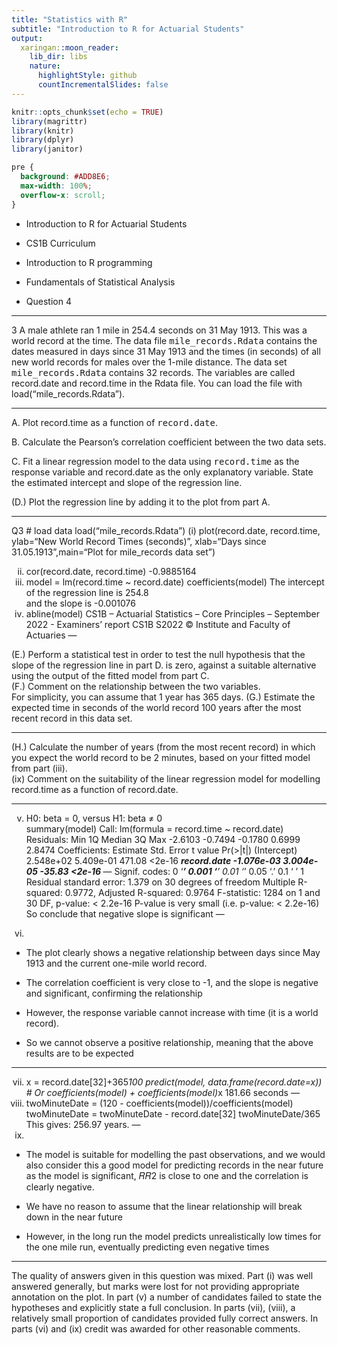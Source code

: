 ```yaml
---
title: "Statistics with R"
subtitle: "Introduction to R for Actuarial Students"
output:
  xaringan::moon_reader:
    lib_dir: libs
    nature:
      highlightStyle: github
      countIncrementalSlides: false
---
```


```r
knitr::opts_chunk$set(echo = TRUE)
library(magrittr)
library(knitr)
library(dplyr)
library(janitor)


```

```css
pre {
  background: #ADD8E6;
  max-width: 100%;
  overflow-x: scroll;
}
```

* Introduction to R for Actuarial Students

* CS1B Curriculum

* Introduction to R programming
* Fundamentals of Statistical Analysis

* Question 4

---

3 A male athlete ran 1 mile in 254.4 seconds on 31 May 1913. This was a world record 
at the time. The data file <tt>mile_records.Rdata</tt> contains the dates measured in 
days since 31 May 1913 and the times (in seconds) of all new world records for males 
over the 1-mile distance. The data set <tt>mile_records.Rdata</tt> contains 32 records. 
The variables are called record.date and record.time in the Rdata file. You 
can load the file with load("mile_records.Rdata"). 

---

A. Plot record.time as a function of <tt>record.date</tt>.  

B. Calculate the Pearson’s correlation coefficient between the two data sets.  

C. Fit a linear regression model to the data using <tt>record.time</tt> as the response 
variable and record.date as the only explanatory variable. State the 
estimated intercept and slope of the regression line. 



(D.) Plot the regression line by adding it to the plot from part A.  

---


Q3
# load data
load("mile_records.Rdata")
(i)
plot(record.date, record.time, ylab="New World Record Times 
(seconds)", xlab="Days since 31.05.1913",main="Plot for 
mile_records data set") 


(ii)
cor(record.date, record.time) 
-0.9885164 
(iii)
model = lm(record.time ~ record.date) 
coefficients(model) 
The intercept of the regression line is 254.8  
and the slope is -0.001076 
(iv)
abline(model) 
CS1B – Actuarial Statistics – Core Principles – September 2022 - Examiners’ report
CS1B S2022 © Institute and Faculty of Actuaries
---

(E.) Perform a statistical test in order to test the null hypothesis that the slope of 
the regression line in part D. is zero, against a suitable alternative using the 
output of the fitted model from part C.  
(F.) Comment on the relationship between the two variables.  
For simplicity, you can assume that 1 year has 365 days. 
(G.) Estimate the expected time in seconds of the world record 100 years after the 
most recent record in this data set. 

---

(H.) Calculate the number of years (from the most recent record) in which you 
expect the world record to be 2 minutes, based on your fitted model from 
part (iii).  
(ix) Comment on the suitability of the linear regression model for modelling 
record.time as a function of record.date.  

 
 
---


(v)
H0: beta = 0, versus H1: beta ≠ 0  
summary(model) 
Call:
lm(formula = record.time ~ record.date)
Residuals:
 Min 1Q Median 3Q Max 
-2.6103 -0.7494 -0.1780 0.6999 2.8474 
Coefficients:
 Estimate Std. Error t value Pr(>|t|) 
(Intercept) 2.548e+02 5.409e-01 471.08 <2e-16 ***
record.date -1.076e-03 3.004e-05 -35.83 <2e-16 ***
---
Signif. codes: 0 ‘***’ 0.001 ‘**’ 0.01 ‘*’ 0.05 ‘.’ 0.1 ‘ ’ 1
Residual standard error: 1.379 on 30 degrees of freedom
Multiple R-squared: 0.9772, Adjusted R-squared: 0.9764 
F-statistic: 1284 on 1 and 30 DF, p-value: < 2.2e-16
P-value is very small (i.e. p-value: < 2.2e-16) 
So conclude that negative slope is significant 
---

(vi)

* The plot clearly shows a negative relationship between days since May 1913 and the 
current one-mile world record. 

* The correlation coefficient is very close to -1, and the slope is negative and significant, 
confirming the relationship 

* However, the response variable cannot increase with time (it is a world record). 

* So we cannot observe a positive relationship, meaning that the above results are to be 
expected 

--- 

(vii)
x = record.date[32]+365*100 
predict(model, data.frame(record.date=x)) 
# Or
coefficients(model) + coefficients(model)*x
181.66 seconds 
---
(viii)
twoMinuteDate = (120 -
coefficients(model))/coefficients(model) 
twoMinuteDate = twoMinuteDate - record.date[32] 
twoMinuteDate/365 
This gives: 256.97 years. 
---
(ix)

* The model is suitable for modelling the past observations, and we would also consider 
this a good model for predicting records in the near future as the model is significant, 𝑅𝑅2
is close to one and the correlation is clearly negative. 

* We have no reason to assume that 
the linear relationship will break down in the near future 

* However, in the long run the model predicts unrealistically low times for the one mile run, 
eventually predicting even negative times 

---

The quality of answers given in this question was mixed.
Part (i) was well answered generally, but marks were lost for not providing appropriate 
annotation on the plot. 
In part (v) a number of candidates failed to state the hypotheses and explicitly state a full 
conclusion. 
In parts (vii), (viii), a relatively small proportion of candidates provided fully correct 
answers. In parts (vi) and (ix) credit was awarded for other reasonable comments.
